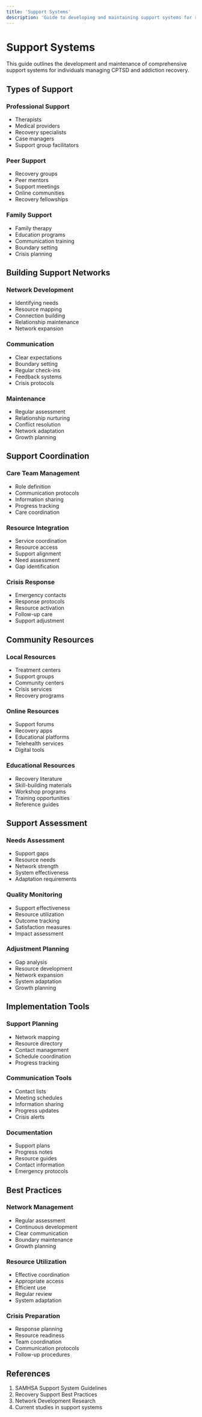 ```yaml
---
title: 'Support Systems'
description: 'Guide to developing and maintaining support systems for recovery'
---
```


# Support Systems

This guide outlines the development and maintenance of comprehensive support systems for individuals managing CPTSD and addiction recovery.

## Types of Support

### Professional Support
- Therapists
- Medical providers
- Recovery specialists
- Case managers
- Support group facilitators

### Peer Support
- Recovery groups
- Peer mentors
- Support meetings
- Online communities
- Recovery fellowships

### Family Support
- Family therapy
- Education programs
- Communication training
- Boundary setting
- Crisis planning

## Building Support Networks

### Network Development
- Identifying needs
- Resource mapping
- Connection building
- Relationship maintenance
- Network expansion

### Communication
- Clear expectations
- Boundary setting
- Regular check-ins
- Feedback systems
- Crisis protocols

### Maintenance
- Regular assessment
- Relationship nurturing
- Conflict resolution
- Network adaptation
- Growth planning

## Support Coordination

### Care Team Management
- Role definition
- Communication protocols
- Information sharing
- Progress tracking
- Care coordination

### Resource Integration
- Service coordination
- Resource access
- Support alignment
- Need assessment
- Gap identification

### Crisis Response
- Emergency contacts
- Response protocols
- Resource activation
- Follow-up care
- Support adjustment

## Community Resources

### Local Resources
- Treatment centers
- Support groups
- Community centers
- Crisis services
- Recovery programs

### Online Resources
- Support forums
- Recovery apps
- Educational platforms
- Telehealth services
- Digital tools

### Educational Resources
- Recovery literature
- Skill-building materials
- Workshop programs
- Training opportunities
- Reference guides

## Support Assessment

### Needs Assessment
- Support gaps
- Resource needs
- Network strength
- System effectiveness
- Adaptation requirements

### Quality Monitoring
- Support effectiveness
- Resource utilization
- Outcome tracking
- Satisfaction measures
- Impact assessment

### Adjustment Planning
- Gap analysis
- Resource development
- Network expansion
- System adaptation
- Growth planning

## Implementation Tools

### Support Planning
- Network mapping
- Resource directory
- Contact management
- Schedule coordination
- Progress tracking

### Communication Tools
- Contact lists
- Meeting schedules
- Information sharing
- Progress updates
- Crisis alerts

### Documentation
- Support plans
- Progress notes
- Resource guides
- Contact information
- Emergency protocols

## Best Practices

### Network Management
- Regular assessment
- Continuous development
- Clear communication
- Boundary maintenance
- Growth planning

### Resource Utilization
- Effective coordination
- Appropriate access
- Efficient use
- Regular review
- System adaptation

### Crisis Preparation
- Response planning
- Resource readiness
- Team coordination
- Communication protocols
- Follow-up procedures

## References

1. SAMHSA Support System Guidelines
2. Recovery Support Best Practices
3. Network Development Research
4. Current studies in support systems 